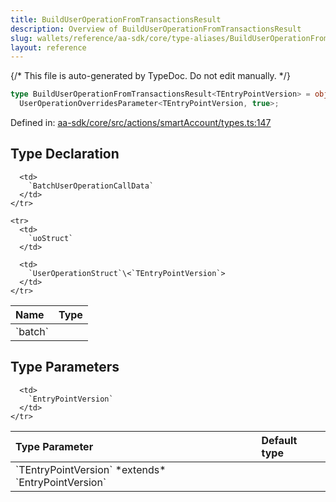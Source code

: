 ```yaml
---
title: BuildUserOperationFromTransactionsResult
description: Overview of BuildUserOperationFromTransactionsResult
slug: wallets/reference/aa-sdk/core/type-aliases/BuildUserOperationFromTransactionsResult
layout: reference
---
```


{/* This file is auto-generated by TypeDoc. Do not edit manually. */}

```ts
type BuildUserOperationFromTransactionsResult<TEntryPointVersion> = object &
  UserOperationOverridesParameter<TEntryPointVersion, true>;
```

Defined in: [aa-sdk/core/src/actions/smartAccount/types.ts:147](https://github.com/alchemyplatform/aa-sdk/blob/dc58c113ff1eeb06d4b3f76c505cbbaad47db8fc/aa-sdk/core/src/actions/smartAccount/types.ts#L147)

## Type Declaration

<table>
  <thead>
    <tr>
      <th align="left">Name</th>
      <th align="left">Type</th>
    </tr>
  </thead>

  <tbody>
    <tr>
      <td>
        `batch`
      </td>

      <td>
        `BatchUserOperationCallData`
      </td>
    </tr>

    <tr>
      <td>
        `uoStruct`
      </td>

      <td>
        `UserOperationStruct`\<`TEntryPointVersion`>
      </td>
    </tr>

  </tbody>
</table>

## Type Parameters

<table>
  <thead>
    <tr>
      <th align="left">Type Parameter</th>
      <th align="left">Default type</th>
    </tr>
  </thead>

  <tbody>
    <tr>
      <td>
        `TEntryPointVersion` *extends* `EntryPointVersion`
      </td>

      <td>
        `EntryPointVersion`
      </td>
    </tr>

  </tbody>
</table>
